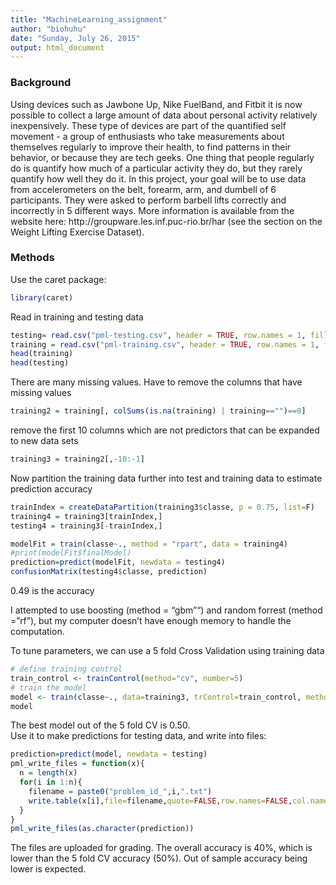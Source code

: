```yaml
---
title: "MachineLearning_assignment"
author: "biohuhu"
date: "Sunday, July 26, 2015"
output: html_document
---
```


### Background
Using devices such as Jawbone Up, Nike FuelBand, and Fitbit it is now possible to collect a large amount of data about personal activity relatively inexpensively. These type of devices are part of the quantified self movement - a group of enthusiasts who take measurements about themselves regularly to improve their health, to find patterns in their behavior, or because they are tech geeks. One thing that people regularly do is quantify how much of a particular activity they do, but they rarely quantify how well they do it. In this project, your goal will be to use data from accelerometers on the belt, forearm, arm, and dumbell of 6 participants. They were asked to perform barbell lifts correctly and incorrectly in 5 different ways. More information is available from the website here: http://groupware.les.inf.puc-rio.br/har (see the section on the Weight Lifting Exercise Dataset).   

### Methods
Use the caret package:
```r
library(caret)
```
Read in  training and testing data
```r
testing= read.csv("pml-testing.csv", header = TRUE, row.names = 1, fill = TRUE)
training = read.csv("pml-training.csv", header = TRUE, row.names = 1, fill = TRUE)
head(training)
head(testing)
```
There are many missing values. Have to remove the columns that have missing values
```r
training2 = training[, colSums(is.na(training) | training=="")==0]
```
remove the first 10 columns which are not predictors that can be expanded to new data sets
```r
training3 = training2[,-10:-1]
```
   
Now partition the training data further into test and training data to estimate prediction accuracy
```r
trainIndex = createDataPartition(training3$classe, p = 0.75, list=F)
training4 = training3[trainIndex,]
testing4 = training3[-trainIndex,]

modelFit = train(classe~., method = "rpart", data = training4)
#print(modelFit$finalModel)
prediction=predict(modelFit, newdata = testing4)
confusionMatrix(testing4$classe, prediction)
```
0.49 is the accuracy  

I attempted to use boosting (method = "gbm"") and random forrest (method = "rf"), but my computer doesn't have enough memory to handle the computation.  

To tune parameters, we can use a 5 fold Cross Validation using training data
```r
# define training control
train_control <- trainControl(method="cv", number=5)
# train the model 
model <- train(classe~., data=training3, trControl=train_control, method="rpart")
model
```
The best model out of the 5 fold CV is 0.50.   
Use it to make predictions for testing data, and write into files:
```r
prediction=predict(model, newdata = testing)
pml_write_files = function(x){
  n = length(x)
  for(i in 1:n){
    filename = paste0("problem_id_",i,".txt")
    write.table(x[i],file=filename,quote=FALSE,row.names=FALSE,col.names=FALSE)
  }
}
pml_write_files(as.character(prediction))
```
The files are uploaded for grading. The overall accuracy is 40%, which is lower than the 5 fold CV accuracy (50%). Out of sample accuracy being lower is expected.



